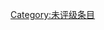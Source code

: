 {{catmore1|[[Wikipedia:能源专题|Wikipedia:能源专题]]}}
{{Articles by Quality| topic=能源|project=能源|format=TOC}}
{{Wikipedia category}}
{{emptycat}}

[[Category:未评级条目|Category:未评级条目]]